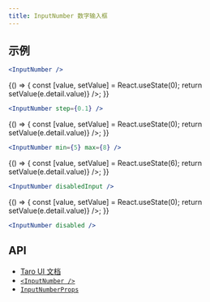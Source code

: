 ```yaml
---
title: InputNumber 数字输入框
---
```


## 示例


```jsx title="整数"
<InputNumber />
```

<UI>
  {() => {
    const [value, setValue] = React.useState(0);
    return <InputNumber value={value} onChange={(e) => setValue(e.detail.value)} />;
  }}
</UI>

```jsx title="小数"
<InputNumber step={0.1} />
```

<UI>
  {() => {
    const [value, setValue] = React.useState(0);
    return <InputNumber step={0.1} value={value} onChange={(e) => setValue(e.detail.value)} />;
  }}
</UI>

```jsx title="5-8"
<InputNumber min={5} max={8} />
```

<UI>
  {() => {
    const [value, setValue] = React.useState(6);
    return <InputNumber min={5} max={8} value={value} onChange={(e) => setValue(e.detail.value)} />;
  }}
</UI>

```jsx title="禁止输入"
<InputNumber disabledInput />
```

<UI>
  {() => {
    const [value, setValue] = React.useState(0);
    return <InputNumber disabledInput value={value} onChange={(e) => setValue(e.detail.value)} />;
  }}
</UI>

```jsx title="禁用"
<InputNumber disabled />
```

<UI>
  <InputNumber disabled />
</UI>

## API

- [Taro UI 文档](https://taro-ui.jd.com/#/docs/inputnumber)
- [`<InputNumber />`](../modules/_inputnumber_.md)
- [`InputNumberProps`](../interfaces/_inputnumber_.inputnumberprops.md)
